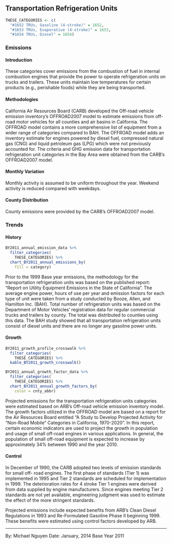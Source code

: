 ## Transportation Refrigeration Units {#mobile-TRU}

```r
THESE_CATEGORIES <- c(
  "#1652 TRUs, Gasoline (4-stroke)" = 1652,
  "#1653 TRUs, Evaporative (4-stroke)" = 1653,
  "#1654 TRUs, Diesel" = 1654)
```

### Emissions

#### Introduction {-}

These categories cover emissions from the combustion of fuel in internal combustion engines that provide the power to operate refrigeration units on trucks and trailers. These units maintain low temperatures for certain products (e.g., perishable foods) while they are being transported.

#### Methodologies {-}

California Air Resources Board (CARB) developed the Off-road vehicle emission inventory’s OFFROAD2007 model to estimate emissions from off-road motor vehicles for all counties and air basins in California. The OFFROAD model contains a more comprehensive list of equipment from a wider range of categories compared to BAH. The OFFROAD model adds an inventory estimate for engines powered by diesel fuel, compressed natural gas (CNG) and liquid petroleum gas (LPG) which were not previously accounted for. The criteria and GHG emission data for transportation refrigeration unit categories in the Bay Area were obtained from the CARB’s OFFROAD2007 model.

#### Monthly Variation {-}

Monthly activity is assumed to be uniform throughout the year. Weekend activity is reduced compared with weekdays.

#### County Distribution {-}

County emissions were provided by the CARB’s OFFROAD2007 model.

### Trends {#mobile-TRU-trend}

#### History {-}

```r
BY2011_annual_emission_data %>%
  filter_categories(
    THESE_CATEGORIES) %>%
  chart_BY2011_annual_emissions_by(
    fill = category) 
```

Prior to the 1999 Base year emissions, the methodology for the transportation refrigeration units was based on the published report: "Report on Utility Equipment Emissions in the State of California". The average engine power, hours of use per year and emission factors for each type of unit were taken from a study conducted by Booze, Allen, and Hamilton Inc. (BAH). Total number of refrigeration units was based on the Department of Motor Vehicles’ registration data for regular commercial trucks and trailers by county. The total was distributed to counties using this data. The BAH study showed that all transportation refrigeration units consist of diesel units and there are no longer any gasoline power units.

#### Growth {-}

```r
BY2011_growth_profile_crosswalk %>%
  filter_categories(
    THESE_CATEGORIES) %>%
  kable_BY2011_growth_crosswalk()
```

```r
BY2011_annual_growth_factor_data %>%
  filter_categories(
    THESE_CATEGORIES) %>%
  chart_BY2011_annual_growth_factors_by(
    color = cnty_abbr) 
```

Projected emissions for the transportation refrigeration units categories were estimated based on ARB’s Off-road vehicle emission inventory model. The growth factors utilized in the OFFROAD model are based on a report for the Air Resources Board entitled “A Study to Develop Projected Activity for “Non-Road Mobile” Categories in California, 1970-2020”. In this report, certain economic indicators are used to project the growth in population and usage of small off-road engines in various applications. In general, the population of small off-road equipment is expected to increase by approximately 34% between 1990 and the year 2010.

#### Control {-}

In December of 1990, the CARB adopted two levels of emission standards for small off- road engines. The first phase of standards (Tier 1) was implemented in 1995 and Tier 2 standards are scheduled for implementation in 1999. The deterioration rates for 4 stroke Tier 1 engines were derived from data supplied by engine manufacturers. Since engines meeting Tier 2 standards are not yet available, engineering judgment was used to estimate the effect of the more stringent standards.

Projected emissions include expected benefits from ARB's Clean Diesel Regulations in 1993 and Re-Formulated Gasoline Phase II beginning 1999. These benefits were estimated using control factors developed by ARB.

***

By: Michael Nguyen 
Date: January, 2014 
Base Year 2011
